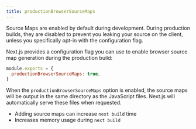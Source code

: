 ```yaml
---
title: productionBrowserSourceMaps
---
```


Source Maps are enabled by default during development. During production builds, they are disabled to prevent you leaking your source on the client, unless you specifically opt-in with the configuration flag.

Next.js provides a configuration flag you can use to enable browser source map generation during the production build:

```js filename="next.config.js"
module.exports = {
  productionBrowserSourceMaps: true,
}
```

When the `productionBrowserSourceMaps` option is enabled, the source maps will be output in the same directory as the JavaScript files. Next.js will automatically serve these files when requested.

- Adding source maps can increase `next build` time
- Increases memory usage during `next build`

